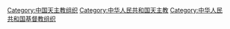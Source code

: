 [[Category:中国天主教组织|Category:中国天主教组织]]
[[Category:中华人民共和国天主教|Category:中华人民共和国天主教]]
[[Category:中华人民共和国基督教组织|Category:中华人民共和国基督教组织]]